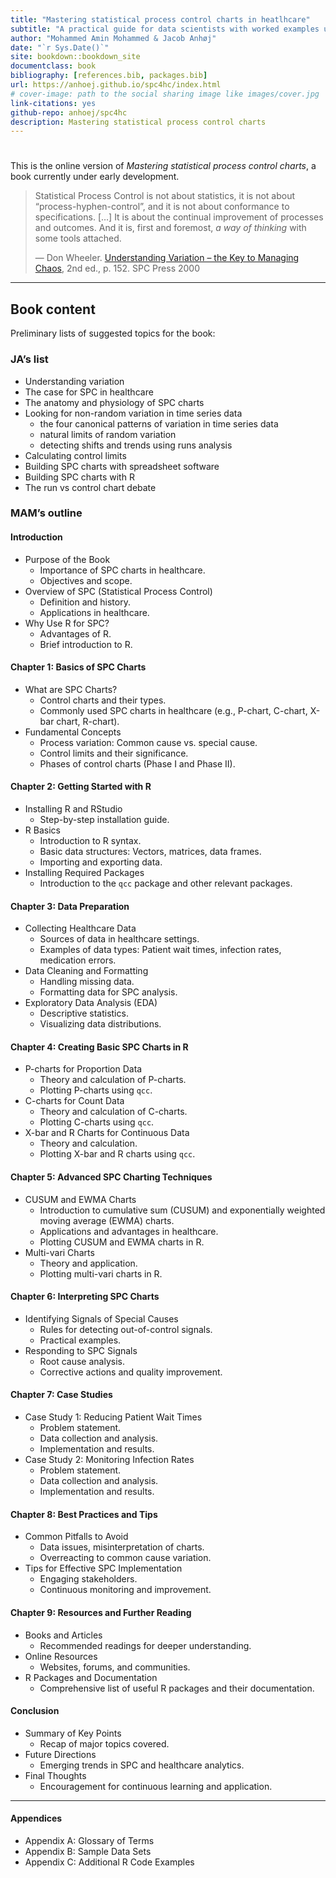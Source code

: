 ```yaml
--- 
title: "Mastering statistical process control charts in heatlhcare"
subtitle: "A practical guide for data scientists with worked examples using R"
author: "Mohammed Amin Mohammed & Jacob Anhøj"
date: "`r Sys.Date()`"
site: bookdown::bookdown_site
documentclass: book
bibliography: [references.bib, packages.bib]
url: https://anhoej.github.io/spc4hc/index.html
# cover-image: path to the social sharing image like images/cover.jpg
link-citations: yes
github-repo: anhoej/spc4hc
description: Mastering statistical process control charts
---
```


# {-}

This is the online version of *Mastering statistical process control charts*, a book currently under early development.

>Statistical Process Control is not about statistics, it is not about "process-hyphen-control", and it is not about conformance to specifications. [...] It is about the continual improvement of processes and outcomes. And it is, first and foremost, *a way of thinking* with some tools attached.
>
> ---  Don Wheeler. [Understanding Variation -- the Key to Managing Chaos](https://www.spcpress.com/book_understanding_variation.php), 2nd ed., p. 152. SPC Press 2000


---

## Book content {-}

Preliminary lists of suggested topics for the book:

### JA's list {-}
* Understanding variation
* The case for SPC in healthcare
* The anatomy and physiology of SPC charts
* Looking for non-random variation in time series data
    - the four canonical patterns of variation in time series data
    - natural limits of random variation
    - detecting shifts and trends using runs analysis
 * Calculating control limits
 * Building SPC charts with spreadsheet software
 * Building SPC charts with R
 * The run vs control chart debate


### MAM's outline {-}
#### Introduction {-}
- Purpose of the Book
  - Importance of SPC charts in healthcare.
  - Objectives and scope.
- Overview of SPC (Statistical Process Control)
  - Definition and history.
  - Applications in healthcare.
- Why Use R for SPC?
  - Advantages of R.
  - Brief introduction to R.

#### Chapter 1: Basics of SPC Charts {-}
- What are SPC Charts?
  - Control charts and their types.
  - Commonly used SPC charts in healthcare (e.g., P-chart, C-chart, X-bar chart, R-chart).
- Fundamental Concepts
  - Process variation: Common cause vs. special cause.
  - Control limits and their significance.
  - Phases of control charts (Phase I and Phase II).

#### Chapter 2: Getting Started with R {-}
- Installing R and RStudio
  - Step-by-step installation guide.
- R Basics
  - Introduction to R syntax.
  - Basic data structures: Vectors, matrices, data frames.
  - Importing and exporting data.
- Installing Required Packages
  - Introduction to the `qcc` package and other relevant packages.

#### Chapter 3: Data Preparation {-}
- Collecting Healthcare Data
  - Sources of data in healthcare settings.
  - Examples of data types: Patient wait times, infection rates, medication errors.
- Data Cleaning and Formatting
  - Handling missing data.
  - Formatting data for SPC analysis.
- Exploratory Data Analysis (EDA)
  - Descriptive statistics.
  - Visualizing data distributions.

#### Chapter 4: Creating Basic SPC Charts in R {-}
- P-charts for Proportion Data
  - Theory and calculation of P-charts.
  - Plotting P-charts using `qcc`.
- C-charts for Count Data
  - Theory and calculation of C-charts.
  - Plotting C-charts using `qcc`.
- X-bar and R Charts for Continuous Data
  - Theory and calculation.
  - Plotting X-bar and R charts using `qcc`.

#### Chapter 5: Advanced SPC Charting Techniques {-}
- CUSUM and EWMA Charts
  - Introduction to cumulative sum (CUSUM) and exponentially weighted moving average (EWMA) charts.
  - Applications and advantages in healthcare.
  - Plotting CUSUM and EWMA charts in R.
- Multi-vari Charts
  - Theory and application.
  - Plotting multi-vari charts in R.

#### Chapter 6: Interpreting SPC Charts {-}
- Identifying Signals of Special Causes
  - Rules for detecting out-of-control signals.
  - Practical examples.
- Responding to SPC Signals
  - Root cause analysis.
  - Corrective actions and quality improvement.

#### Chapter 7: Case Studies {-}
- Case Study 1: Reducing Patient Wait Times
  - Problem statement.
  - Data collection and analysis.
  - Implementation and results.
- Case Study 2: Monitoring Infection Rates
  - Problem statement.
  - Data collection and analysis.
  - Implementation and results.

#### Chapter 8: Best Practices and Tips {-}
- Common Pitfalls to Avoid
  - Data issues, misinterpretation of charts.
  - Overreacting to common cause variation.
- Tips for Effective SPC Implementation
  - Engaging stakeholders.
  - Continuous monitoring and improvement.

#### Chapter 9: Resources and Further Reading {-}
- Books and Articles
  - Recommended readings for deeper understanding.
- Online Resources
  - Websites, forums, and communities.
- R Packages and Documentation
  - Comprehensive list of useful R packages and their documentation.

#### Conclusion {-}
- Summary of Key Points
  - Recap of major topics covered.
- Future Directions
  - Emerging trends in SPC and healthcare analytics.
- Final Thoughts
  - Encouragement for continuous learning and application.

---

#### Appendices {-}
- Appendix A: Glossary of Terms
- Appendix B: Sample Data Sets
- Appendix C: Additional R Code Examples


